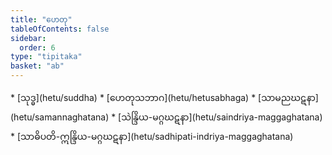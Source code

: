```yaml
---
title: "ဟေတု"
tableOfContents: false
sidebar:
  order: 6
type: "tipitaka"
basket: "ab"
---
```



<DynamicBreadcrumb />



<TableOfContents>
* [သုဒ္ဓ](hetu/suddha)
* [ဟေတုသဘာဂ](hetu/hetusabhaga)
* [သာမညဃဋနာ](hetu/samannaghatana)
* [သဲန္ဒြိယ-မဂ္ဂဃဋနာ](hetu/saindriya-maggaghatana)
* [သာဓိပတိ-ဣန္ဒြိယ-မဂ္ဂဃဋနာ](hetu/sadhipati-indriya-maggaghatana)
</TableOfContents>